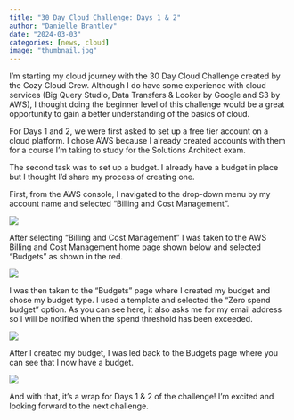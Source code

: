 ```yaml
---
title: "30 Day Cloud Challenge: Days 1 & 2"
author: "Danielle Brantley"
date: "2024-03-03"
categories: [news, cloud]
image: "thumbnail.jpg"
---
```


I'm starting my cloud journey with the 30 Day Cloud Challenge created by the Cozy Cloud Crew. Although I do have some experience with cloud services (Big Query Studio, Data Transfers & Looker by Google and S3 by AWS), I thought doing the beginner level of this challenge would be a great opportunity to gain a better understanding of the basics of cloud.

For Days 1 and 2, we were first asked to set up a free tier account on a cloud platform. I chose AWS because I already created accounts with them for a course I'm taking to study for the Solutions Architect exam.

The second task was to set up a budget. I already have a budget in place but I thought I'd share my process of creating one.

First, from the AWS console, I navigated to the drop-down menu by my account name and selected "Billing and Cost Management".

![](console.png){fig-alt="A photo of the AWS drop-down in console"}

After selecting "Billing and Cost Management" I was taken to the AWS Billing and Cost Management home page shown below and selected "Budgets" as shown in the red.

![](billing-cost.png)

I was then taken to the "Budgets" page where I created my budget and chose my budget type. I used a template and selected the "Zero spend budget" option. As you can see here, it also asks me for my email address so I will be notified when the spend threshold has been exceeded.

![](create%20budget.png){fig-alt="Choose budget type"}

After I created my budget, I was led back to the Budgets page where you can see that I now have a budget.

![](budget.png)

And with that, it's a wrap for Days 1 & 2 of the challenge! I'm excited and looking forward to the next challenge.
